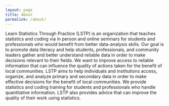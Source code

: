```yaml
---
layout: page
title: About
permalink: /about/
---
```


Learn Statistics Through Practice (LSTP) is an organization that teaches statistics and coding via in person and online seminars for students and professionals who would benefit from better data-analysis skills. Our goal is to promote data literacy and help students, professionals, and community leaders gather and better understand reliable data in order to make decisions relevant to their fields. We want to improve access to reliable information that can influence the quality of actions taken for the benefit of local communities. LSTP aims to help individuals and institutions access, organize, and analyze primary and secondary data in order to make effective decisions for the benefit of local communities. We provide statistics and coding training for students and professionals who handle quantitative information. LSTP also provides advice that can improve the quality of their work using statistics.
